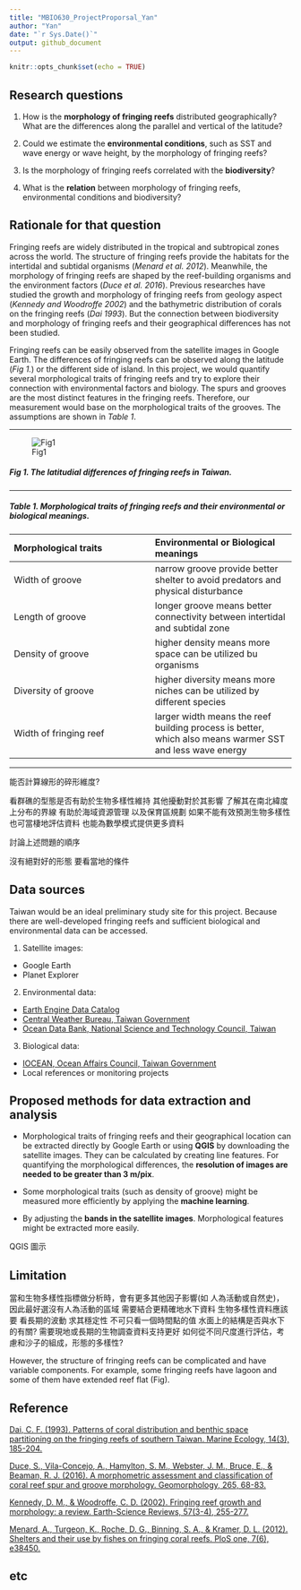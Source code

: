 ```yaml
---
title: "MBIO630_ProjectProporsal_Yan"
author: "Yan"
date: "`r Sys.Date()`"
output: github_document
---
```


```r
knitr::opts_chunk$set(echo = TRUE)
```

## Research questions

1. How is the **morphology of fringing reefs** distributed geographically? What are the differences along the parallel and vertical of the latitude?

2. Could we estimate the **environmental conditions**, such as SST and wave energy or wave height, by the morphology of fringing reefs?

3. Is the morphology of fringing reefs correlated with the **biodiversity**?

4. What is the **relation** between morphology of fringing reefs, environmental conditions and biodiversity?

## Rationale for that question

Fringing reefs are widely distributed in the tropical and subtropical zones across the world. The structure of fringing reefs provide the habitats for the intertidal and subtidal organisms (*Menard et al. 2012*). Meanwhile, the morphology of fringing reefs are shaped by the reef-building organisms and the environment factors (*Duce et al. 2016*). Previous researches have studied the growth and morphology of fringing reefs from geology aspect (*Kennedy and Woodroffe 2002*) and the bathymetric distribution of corals on the fringing reefs (*Dai 1993*). But the connection between biodiversity and morphology of fringing reefs and their geographical differences has not been studied.    

Fringing reefs can be easily observed from the satellite images in Google Earth. The differences of fringing reefs can be observed along the latitude (*Fig 1.*) or the different side of island. In this project, we would quantify several morphological traits of fringing reefs and try to explore their connection with environmental factors and biology. The spurs and grooves are the most distinct features in the fringing reefs. Therefore, our measurement would base on the morphological traits of the grooves. The assumptions are shown in *Table 1*.


 ---

![Fig1](data/Fig1.png)

##### Fig 1. The latitudial differences of fringing reefs in Taiwan.

 ---

##### Table 1. Morphological traits of fringing reefs and their environmental or biological meanings.

|Morphological traits     | Environmental or Biological meanings | 
|:---                     | :---    |
|Width of groove          | narrow groove provide better shelter to avoid predators and physical disturbance    |
|Length of groove         | longer groove means better connectivity between intertidal and subtidal zone   | 
|Density of groove        | higher density means  more space can be utilized bu organisms  |
|Diversity of groove      | higher diversity means more niches can be utilized  by different species  | 
|Width of fringing reef   | larger width means the reef building process is better, which also means warmer SST and less wave energy  |

 ---

能否計算線形的碎形維度?

看群礁的型態是否有助於生物多樣性維持 其他擾動對於其影響
了解其在南北緯度上分布的界線 有助於海域資源管理 以及保育區規劃
如果不能有效預測生物多樣性 也可當棲地評估資料
也能為數學模式提供更多資料

討論上述問題的順序

沒有絕對好的形態 要看當地的條件

## Data sources

Taiwan would be an ideal preliminary study site for this project. Because there are well-developed fringing reefs and sufficient biological and environmental data can be accessed. 

1. Satellite images: 
  - Google Earth
  - Planet Explorer

2. Environmental data: 
  - [Earth Engine Data Catalog](https://developers.google.com/earth-engine/datasets/catalog) 
  - [Central Weather Bureau, Taiwan Government](https://www.cwb.gov.tw/V8/C/)
  - [Ocean Data Bank, National Science and Technology Council, Taiwan](https://www.odb.ntu.edu.tw/)

3. Biological data:
  - [IOCEAN, Ocean Affairs Council, Taiwan Government](https://iocean.oca.gov.tw/iOceanMap/map.aspx)
  - Local references or monitoring projects


## Proposed methods for data extraction and analysis

- Morphological traits of fringing reefs and their geographical location can be extracted directly by Google Earth or using **QGIS** by downloading the satellite images. They can be calculated by creating line features. For quantifying the morphological differences, the **resolution of images are needed to be greater than 3 m/pix**.

- Some morphological traits (such as density of groove) might be measured more efficiently by applying the **machine learning**. 

- By adjusting the **bands in the satellite images**. Morphological features might be extracted more easily.


QGIS 圖示

## Limitation

當和生物多樣性指標做分析時，會有更多其他因子影響(如 人為活動或自然史)，因此最好選沒有人為活動的區域 
需要結合更精確地水下資料
生物多樣性資料應該要 看長期的波動 求其穩定性 不可只看一個時間點的值
水面上的結構是否與水下的有關?
需要現地或長期的生物調查資料支持更好
如何從不同尺度進行評估，考慮和沙子的組成，形態的多樣性?

However, the structure of fringing reefs can be complicated and have variable components. For example, some fringing reefs have lagoon and some of them have extended reef flat (Fig).

## Reference

[Dai, C. F. (1993). Patterns of coral distribution and benthic space partitioning on the fringing reefs of southern Taiwan. Marine Ecology, 14(3), 185-204.](https://doi.org/10.1111/j.1439-0485.1993.tb00479.x)

[Duce, S., Vila-Concejo, A., Hamylton, S. M., Webster, J. M., Bruce, E., & Beaman, R. J. (2016). A morphometric assessment and classification of coral reef spur and groove morphology. Geomorphology, 265, 68-83.](https://doi.org/10.1016/j.geomorph.2016.04.018)

[Kennedy, D. M., & Woodroffe, C. D. (2002). Fringing reef growth and morphology: a review. Earth-Science Reviews, 57(3-4), 255-277.](https://doi.org/10.1016/S0012-8252(01)00077-0)

[Menard, A., Turgeon, K., Roche, D. G., Binning, S. A., & Kramer, D. L. (2012). Shelters and their use by fishes on fringing coral reefs. PloS one, 7(6), e38450.](https://doi.org/10.1371/journal.pone.0038450)

## etc